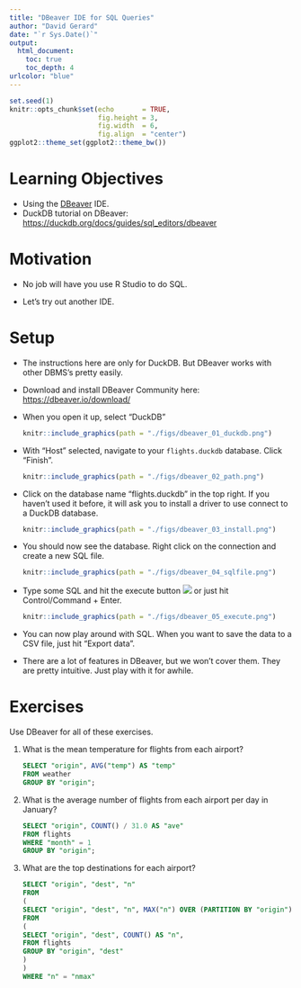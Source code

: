 ```yaml
---
title: "DBeaver IDE for SQL Queries"
author: "David Gerard"
date: "`r Sys.Date()`"
output:  
  html_document:
    toc: true
    toc_depth: 4
urlcolor: "blue"
---
```


```r
set.seed(1)
knitr::opts_chunk$set(echo       = TRUE, 
                      fig.height = 3, 
                      fig.width  = 6,
                      fig.align  = "center")
ggplot2::theme_set(ggplot2::theme_bw())
```

# Learning Objectives

- Using the [DBeaver](https://dbeaver.io/) IDE.
- DuckDB tutorial on DBeaver: <https://duckdb.org/docs/guides/sql_editors/dbeaver>

# Motivation

- No job will have you use R Studio to do SQL.

- Let's try out another IDE.

# Setup

- The instructions here are only for DuckDB. But DBeaver works with other DBMS's pretty easily.

- Download and install DBeaver Community here: <https://dbeaver.io/download/>

-   When you open it up, select "DuckDB"

    ```r
    knitr::include_graphics(path = "./figs/dbeaver_01_duckdb.png")
    ```


-   With "Host" selected, navigate to your `flights.duckdb` database. Click "Finish".

    ```r
    knitr::include_graphics(path = "./figs/dbeaver_02_path.png")
    ```
    
-   Click on the database name "flights.duckdb" in the top right. If you haven't used it before, it will ask you to install a driver to use connect to a DuckDB database.

    ```r
    knitr::include_graphics(path = "./figs/dbeaver_03_install.png")
    ```


-   You should now see the database. Right click on the connection and create a new SQL file.

    ```r
    knitr::include_graphics(path = "./figs/dbeaver_04_sqlfile.png")
    ```

-   Type some SQL and hit the execute button ![](./figs/dbeaver_execute.png)\ or just hit Control/Command + Enter.

    ```r
    knitr::include_graphics(path = "./figs/dbeaver_05_execute.png")
    ```


- You can now play around with SQL. When you want to save the data to a CSV file, just hit "Export data".

- There are a lot of features in DBeaver, but we won't cover them. They are pretty intuitive. Just play with it for awhile.

# Exercises

Use DBeaver for all of these exercises.

1.  What is the mean temperature for flights from each airport?

    ```sql
    SELECT "origin", AVG("temp") AS "temp"
    FROM weather 
    GROUP BY "origin";
    ```

2.  What is the average number of flights from each airport per day in January?

    ```sql
    SELECT "origin", COUNT() / 31.0 AS "ave"
    FROM flights 
    WHERE "month" = 1
    GROUP BY "origin";
    ```

3.  What are the top destinations for each airport?

    ```sql
    SELECT "origin", "dest", "n"
    FROM
    (
    SELECT "origin", "dest", "n", MAX("n") OVER (PARTITION BY "origin") AS "nmax"
    FROM
    (
    SELECT "origin", "dest", COUNT() AS "n",
    FROM flights
    GROUP BY "origin", "dest"
    )
    )
    WHERE "n" = "nmax"
    ```
